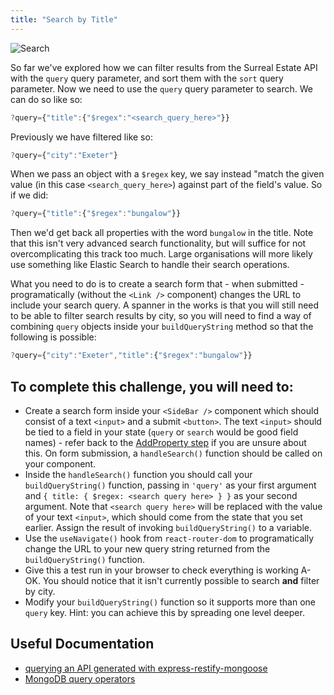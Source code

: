 ```yaml
---
title: "Search by Title"
---
```


![Search](https://firebasestorage.googleapis.com/v0/b/avocado-on-toast.appspot.com/o/course%2Fsurreal%2Fsearch.png?alt=media&token=698dbc41-ebfa-47f3-abd7-90fce10504e9)

So far we've explored how we can filter results from the Surreal Estate API with the `query` query parameter, and sort them with the `sort` query parameter. Now we need to use the `query` query parameter to search. We can do so like so:

```js
?query={"title":{"$regex":"<search_query_here>"}}
```

Previously we have filtered like so:

```js
?query={"city":"Exeter"}
```

When we pass an object with a `$regex` key, we say instead "match the given value (in this case `<search_query_here>`) against part of the field's value. So if we did:

```js
?query={"title":{"$regex":"bungalow"}}
```

Then we'd get back all properties with the word `bungalow` in the title. Note that this isn't very advanced search functionality, but will suffice for not overcomplicating this track too much. Large organisations will more likely use something like Elastic Search to handle their search operations.

What you need to do is to create a search form that - when submitted - programatically (without the `<Link />` component) changes the URL to include your search query. A spanner in the works is that you will still need to be able to filter search results by city, so you will need to find a way of combining `query` objects inside your `buildQueryString` method so that the following is possible:

```js
?query={"city":"Exeter","title":{"$regex":"bungalow"}}
```

## To complete this challenge, you will need to:
* Create a search form inside your `<SideBar />` component which should consist of a text `<input>` and a submit `<button>`. The text `<input>` should be tied to a field in your state (`query` or `search` would be good field names) - refer back to the [AddProperty step](https://platform.manchestercodes.com/module/frontend/further-react/?pageId=8TqoTDrAlvkzxelfwDuP) if you are unsure about this. On form submission, a `handleSearch()` function should be called on your component.
* Inside the `handleSearch()` function you should call your `buildQueryString()` function, passing in `'query'` as your first argument and `{ title: { $regex: <search query here> } }` as your second argument. Note that `<search query here>` will be replaced with the value of your text `<input>`, which should come from the state that you set earlier. Assign the result of invoking `buildQueryString()` to a variable.
* Use the `useNavigate()` hook from `react-router-dom` to programatically change the URL to your new query string returned from the `buildQueryString()` function.
* Give this a test run in your browser to check everything is working A-OK. You should notice that it isn't currently possible to search **and** filter by city.
* Modify your `buildQueryString()` function so it supports more than one `query` key. Hint: you can achieve this by spreading one level deeper.

## Useful Documentation
 - [querying an API generated with express-restify-mongoose](https://florianholzapfel.github.io/express-restify-mongoose/#query)
- [MongoDB query operators](https://docs.mongodb.com/manual/reference/operator/query/)